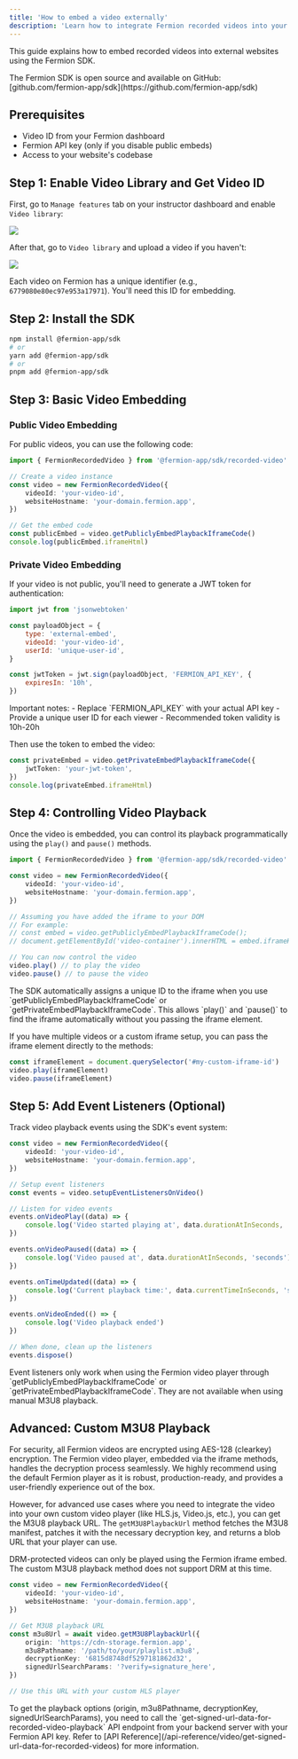 ```yaml
---
title: 'How to embed a video externally'
description: 'Learn how to integrate Fermion recorded videos into your website using our SDK, including public and private video embedding options.'
---
```


This guide explains how to embed recorded videos into external websites using the Fermion SDK.

<Info>
	The Fermion SDK is open source and available on GitHub:
	[github.com/fermion-app/sdk](https://github.com/fermion-app/sdk)
</Info>

## Prerequisites

-   Video ID from your Fermion dashboard
-   Fermion API key (only if you disable public embeds)
-   Access to your website's codebase

## Step 1: Enable Video Library and Get Video ID

First, go to `Manage features` tab on your instructor dashboard and enable `Video library`:

![](https://codedamn-website-assets.s3.us-east-1.amazonaws.com/uploads/16-02-2025/screenshot-001155.joduvu.png)

After that, go to `Video library` and upload a video if you haven't:

![](https://codedamn-website-assets.s3.us-east-1.amazonaws.com/uploads/16-02-2025/screenshot-001156.reocnd.png)

Each video on Fermion has a unique identifier (e.g., `6779080e80ec97e953a17971`). You'll need this ID for embedding.

## Step 2: Install the SDK

```bash
npm install @fermion-app/sdk
# or
yarn add @fermion-app/sdk
# or
pnpm add @fermion-app/sdk
```

## Step 3: Basic Video Embedding

### Public Video Embedding

For public videos, you can use the following code:

```typescript
import { FermionRecordedVideo } from '@fermion-app/sdk/recorded-video'

// Create a video instance
const video = new FermionRecordedVideo({
	videoId: 'your-video-id',
	websiteHostname: 'your-domain.fermion.app',
})

// Get the embed code
const publicEmbed = video.getPubliclyEmbedPlaybackIframeCode()
console.log(publicEmbed.iframeHtml)
```

### Private Video Embedding

If your video is not public, you'll need to generate a JWT token for authentication:

```javascript
import jwt from 'jsonwebtoken'

const payloadObject = {
	type: 'external-embed',
	videoId: 'your-video-id',
	userId: 'unique-user-id',
}

const jwtToken = jwt.sign(payloadObject, 'FERMION_API_KEY', {
	expiresIn: '10h',
})
```

<Note>
	Important notes: - Replace `FERMION_API_KEY` with your actual API key -
	Provide a unique user ID for each viewer - Recommended token validity is
	10h-20h
</Note>

Then use the token to embed the video:

```typescript
const privateEmbed = video.getPrivateEmbedPlaybackIframeCode({
	jwtToken: 'your-jwt-token',
})
console.log(privateEmbed.iframeHtml)
```

## Step 4: Controlling Video Playback

Once the video is embedded, you can control its playback programmatically using the `play()` and `pause()` methods.

```typescript
import { FermionRecordedVideo } from '@fermion-app/sdk/recorded-video'

const video = new FermionRecordedVideo({
	videoId: 'your-video-id',
	websiteHostname: 'your-domain.fermion.app',
})

// Assuming you have added the iframe to your DOM
// For example:
// const embed = video.getPubliclyEmbedPlaybackIframeCode();
// document.getElementById('video-container').innerHTML = embed.iframeHtml;

// You can now control the video
video.play() // to play the video
video.pause() // to pause the video
```

<Info>
	The SDK automatically assigns a unique ID to the iframe when you use
	`getPubliclyEmbedPlaybackIframeCode` or `getPrivateEmbedPlaybackIframeCode`.
	This allows `play()` and `pause()` to find the iframe automatically without
	you passing the iframe element.
</Info>

If you have multiple videos or a custom iframe setup, you can pass the iframe element directly to the methods:

```typescript
const iframeElement = document.querySelector('#my-custom-iframe-id')
video.play(iframeElement)
video.pause(iframeElement)
```

## Step 5: Add Event Listeners (Optional)

Track video playback events using the SDK's event system:

```typescript
const video = new FermionRecordedVideo({
	videoId: 'your-video-id',
	websiteHostname: 'your-domain.fermion.app',
})

// Setup event listeners
const events = video.setupEventListenersOnVideo()

// Listen for video events
events.onVideoPlay((data) => {
	console.log('Video started playing at', data.durationAtInSeconds, 'seconds')
})

events.onVideoPaused((data) => {
	console.log('Video paused at', data.durationAtInSeconds, 'seconds')
})

events.onTimeUpdated((data) => {
	console.log('Current playback time:', data.currentTimeInSeconds, 'seconds')
})

events.onVideoEnded(() => {
	console.log('Video playback ended')
})

// When done, clean up the listeners
events.dispose()
```

<Warning>
	Event listeners only work when using the Fermion video player through
	`getPubliclyEmbedPlaybackIframeCode` or `getPrivateEmbedPlaybackIframeCode`.
	They are not available when using manual M3U8 playback.
</Warning>

## Advanced: Custom M3U8 Playback

For security, all Fermion videos are encrypted using AES-128 (clearkey) encryption. The Fermion video player, embedded via the iframe methods, handles the decryption process seamlessly. We highly recommend using the default Fermion player as it is robust, production-ready, and provides a user-friendly experience out of the box.

However, for advanced use cases where you need to integrate the video into your own custom video player (like HLS.js, Video.js, etc.), you can get the M3U8 playback URL. The `getM3U8PlaybackUrl` method fetches the M3U8 manifest, patches it with the necessary decryption key, and returns a blob URL that your player can use.

<Warning>
	DRM-protected videos can only be played using the Fermion iframe embed. The
	custom M3U8 playback method does not support DRM at this time.
</Warning>

```typescript
const video = new FermionRecordedVideo({
	videoId: 'your-video-id',
	websiteHostname: 'your-domain.fermion.app',
})

// Get M3U8 playback URL
const m3u8Url = await video.getM3U8PlaybackUrl({
	origin: 'https://cdn-storage.fermion.app',
	m3u8Pathname: '/path/to/your/playlist.m3u8',
	decryptionKey: '6815d8748df5297181862d32',
	signedUrlSearchParams: '?verify=signature_here',
})

// Use this URL with your custom HLS player
```

<Note>
	To get the playback options (origin, m3u8Pathname, decryptionKey,
	signedUrlSearchParams), you need to call the
	`get-signed-url-data-for-recorded-video-playback` API endpoint from your
	backend server with your Fermion API key. Refer to [API
	Reference](/api-reference/video/get-signed-url-data-for-recorded-videos) for
	more information.
</Note>
